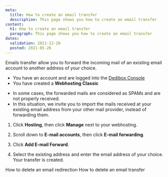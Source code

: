 ```yaml
---
meta:
  title: How to create an email transfer
  description: This page shows you how to create an email transfer
content:
  h1: How to create an email transfer
  paragraph: This page shows you how to create an email transfer
dates:
  validation: 2021-12-28
  posted: 2021-05-26
---
```


Emails transfer allow you to forward the incoming mail of an existing email account to another address of your choice. 

<Message type="requirement">

  - You have an account and are logged into the [Dedibox Console](https://console.online.net)
  - You have created a **Webhosting Classic**

</Message>

<Message type="note">

  - In some cases, the forwarded mails are considered as SPAMs and are not properly received.
  - In this situation, we invite you to import the mails received at your existing email address from your other mail provider, instead of forwarding them.

</Message>

1. Click **Hosting**, then click **Manage** next to your webhosting. 
2. Scroll down to **E-mail accounts**, then click **E-mail forwarding**. 

    <Lightbox src="scaleway_email_forwarding.webp" alt="" />

3. Click **Add E-mail Forward**. 
4. Select the existing address and enter the email address of your choice. Your transfer is created. 

<Navigation title="See Also">
  <PreviousButton to="/webhosting/classic/how-to/delete-email-redirection/">How to delete an email redirection</PreviousButton>
  <NextButton to="/webhosting/classic/how-to/delete-email-transfer/">How to delete an email transfer</NextButton>
</Navigation> 
